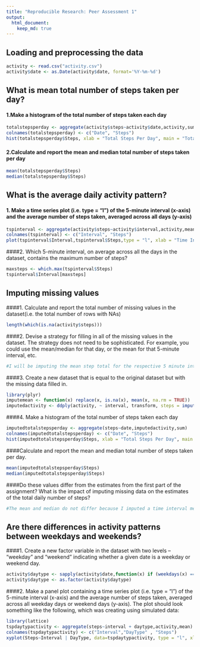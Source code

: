 ```yaml
---
title: "Reproducible Research: Peer Assessment 1"
output: 
  html_document:
    keep_md: true
---
```



## Loading and preprocessing the data
```r
activity <- read.csv("activity.csv")
activity$date <- as.Date(activity$date, format='%Y-%m-%d')
```

## What is mean total number of steps taken per day?
#### 1.Make a histogram of the total number of steps taken each day
```r
totalstepsperday <- aggregate(activity$steps~activity$date,activity,sum)
colnames(totalstepsperday) <- c("Date", "Steps")
hist(totalstepsperday$Steps, xlab = "Total Steps Per Day", main = "Total Steps Per Day Histogram")
```


#### 2.Calculate and report the mean and median total number of steps taken per day
```r
mean(totalstepsperday$Steps)
median(totalstepsperday$Steps)
```

## What is the average daily activity pattern?
#### 1. Make a time series plot (i.e. type = "l") of the 5-minute interval (x-axis) and the average number of steps taken, averaged across all days (y-axis)
```r
tspinterval <- aggregate(activity$steps~activity$interval,activity,mean)
colnames(tspinterval) <- c("Interval", "Steps")
plot(tspinterval$Interval,tspinterval$Steps,type = "l", xlab = "Time Interval", ylab = "Average Steps", main = "Average Steps By Interval Across All Days")
```

####2. Which 5-minute interval, on average across all the days in the dataset, contains the maximum number of steps?
```r
maxsteps <- which.max(tspinterval$Steps)
tspinterval$Interval[maxsteps]
```

## Imputing missing values
####1. Calculate and report the total number of missing values in the dataset(i.e. the total number of rows with NAs)
```r
length(which(is.na(activity$steps)))
```
####2. Devise a strategy for filling in all of the missing values in the dataset. The strategy does not need to be sophisticated. For example, you could use the mean/median for that day, or the mean for that 5-minute interval, etc.
```r
#I will be imputing the mean step total for the respective 5 minute interval.
```
####3. Create a new dataset that is equal to the original dataset but with the missing data filled in.
```{r]}
library(plyr)
imputemean <- function(x) replace(x, is.na(x), mean(x, na.rm = TRUE))
imputedactivity <- ddply(activity, ~ interval, transform, steps = imputemean(steps))
```
####4. Make a histogram of the total number of steps taken each day 
```r
imputedtotalstepsperday <- aggregate(steps~date,imputedactivity,sum)
colnames(imputedtotalstepsperday) <- c("Date", "Steps")
hist(imputedtotalstepsperday$Steps, xlab = "Total Steps Per Day", main = "Total Steps Per Day Histogram")
```

####Calculate and report the mean and median total number of steps taken per day.
```r
mean(imputedtotalstepsperday$Steps)
median(imputedtotalstepsperday$Steps)
```
####Do these values differ from the estimates from the first part of the assignment? What is the impact of imputing missing data on the estimates of the total daily number of steps?
```r
#The mean and median do not differ because I imputed a time interval mean for NA's. However, the total daily number of steps did increase because the NA's are now actual values contributing to a higher step count.
```
## Are there differences in activity patterns between weekdays and weekends?
####1. Create a new factor variable in the dataset with two levels – “weekday” and “weekend” indicating whether a given date is a weekday or weekend day.
```r
activity$daytype <- sapply(activity$date,function(x) if (weekdays(x) == "Saturday") {"weekend"} else if (weekdays(x) == "Sunday") {"weekend"} else {"weekday"})
activity$daytype <- as.factor(activity$daytype)
```
####2. Make a panel plot containing a time series plot (i.e. type = "l") of the 5-minute interval (x-axis) and the average number of steps taken, averaged across all weekday days or weekend days (y-axis). The plot should look something like the following, which was creating using simulated data:
```r
library(lattice)
tspdaytypactivity <- aggregate(steps~interval + daytype,activity,mean)
colnames(tspdaytypactivity) <- c("Interval","DayType" , "Steps")
xyplot(Steps~Interval | DayType, data=tspdaytypactivity, type = "l", xlab = "Time Interval", ylab = "Average Steps", main = "Average Steps By Interval and Type of Day", layout = c(1,2))


```
